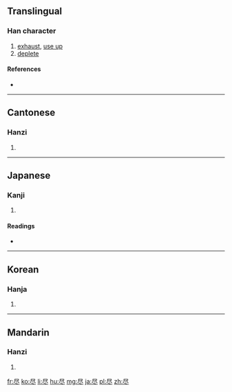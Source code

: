 {{also|儘|盡}}
==Translingual==

===Han character===
{{Han char|rn=44|rad=尸|as=03|sn=6|four=|canj=尸人卜 (SOY)}}

# [[exhaust]], [[use up]]
# [[deplete]]

====References====
* {{Han ref|kx=0300.090|dkj=07642|dj=0596.060|hdz=20966.020|uh=5C3D|ud=23613}}

----

==Cantonese==

===Hanzi===
{{yue-hanzi|jyut=[[zeon6]]|y=jeun6|tra=[[儘]], [[盡]]}}

# {{defn|lang=yue|sort=尸03}}

----

==Japanese==

===Kanji===
{{ja-kanji|grade=c|rs=尸03}}

# {{defn|lang=ja|sort=尸03}}

====Readings====
* {{ja-readings|goon=[[じん]] (jin)|kanon=[[しん]] (shin) {{non-joyo-reading}}|kun=[[つくす]] (tsukusu), [[つきる]] (tsukiru), [[ことごとく]] (kotogotoku)}}

----

==Korean==

===Hanja===
{{ko-hanja|hangeul=진|rv=jin|mr=chin}}

# {{defn|lang=ko|sort=尸03}}

----

==Mandarin==

===Hanzi===
{{cmn-hanzi|tra=[[儘]], [[盡]]|pin=[[jǐn]] ([[jin3]])|wg=chin<sup>3</sup>}}

# {{defn|lang=cmn|sort=尸03}}

[[fr:尽]]
[[ko:尽]]
[[li:尽]]
[[hu:尽]]
[[mg:尽]]
[[ja:尽]]
[[pl:尽]]
[[zh:尽]]